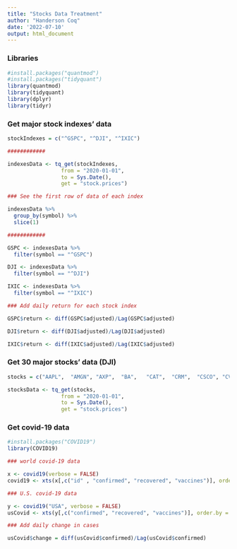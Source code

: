 ```yaml
---
title: "Stocks Data Treatment"
author: "Handerson Coq"
date: '2022-07-10'
output: html_document
---
```


### Libraries

```r

#install.packages("quantmod")
#install.packages("tidyquant")
library(quantmod)
library(tidyquant)
library(dplyr)
library(tidyr)


```

### Get major stock indexes' data

```r

stockIndexes = c("^GSPC", "^DJI", "^IXIC")

############

indexesData <- tq_get(stockIndexes,
                 from = "2020-01-01",
                 to = Sys.Date(),
                 get = "stock.prices")

### See the first row of data of each index

indexesData %>%
  group_by(symbol) %>%
  slice(1)

############

GSPC <- indexesData %>% 
  filter(symbol == "^GSPC")

DJI <- indexesData %>% 
  filter(symbol == "^DJI")

IXIC <- indexesData %>% 
  filter(symbol == "^IXIC")

### Add daily return for each stock index

GSPC$return <- diff(GSPC$adjusted)/Lag(GSPC$adjusted)

DJI$return <- diff(DJI$adjusted)/Lag(DJI$adjusted)

IXIC$return <- diff(IXIC$adjusted)/Lag(IXIC$adjusted)


```

### Get 30 major stocks' data (DJI)

```r

stocks = c("AAPL",	"AMGN",	"AXP",	"BA",	"CAT",	"CRM",	"CSCO",	"CVX",	"DIS",	"DOW",	"GS",	"HD",	"HON",	"IBM",	"INTC",	"JNJ",	"JPM",	"KO",	"MCD",	"MMM",	"MRK",	"MSFT",	"NKE",	"PG",	"TRV",	"UNH",	"V",	"VZ",	"WBA",	"WMT")

stocksData <- tq_get(stocks,
                 from = "2020-01-01",
                 to = Sys.Date(),
                 get = "stock.prices")

```

### Get covid-19 data

```r

#install.packages("COVID19")
library(COVID19)

### world covid-19 data

x <- covid19(verbose = FALSE)
covid19 <- xts(x[,c("id" , "confirmed", "recovered", "vaccines")], order.by = x$date)

### U.S. covid-19 data

y <- covid19("USA", verbose = FALSE) 
usCovid <- xts(y[,c("confirmed", "recovered", "vaccines")], order.by = y$date)

### Add daily change in cases

usCovid$change = diff(usCovid$confirmed)/Lag(usCovid$confirmed)

```


